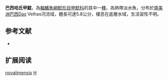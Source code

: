 {{Speciesbox
| name = 巴西哈氏甲鯰
| image = 
| image_width = 250px
| image_caption = 
| status = NE
| status_system = IUCN3.1
| genus = Harttia
| species = novalimensis
| authority = [[Oyakawa|Oyakawa]], 1993
| synonyms = 
}}

'''巴西哈氏甲鯰'''，為[[輻鰭魚綱|輻鰭魚綱]][[鯰形目|鯰形目]][[甲鯰科|甲鯰科]]的其中一[[種|種]]，為熱帶淡水魚，分布於[[南美洲|南美洲]][[巴西|巴西]]Das Velhas河流域，體長可達5.8公分，棲息在底層水域，生活習性不明。
==参考文献==
*{{FishBase_species|genus=Harttia|species=novalimensis|year=2014|month=11}}

== 扩展阅读 ==
{{refbegin}}
{{wikispecies-inline|Harttia novalimensis|巴西哈氏甲鯰}}
{{refend}}
{{Taxonbar|from=Q3766228}}

[[Category:哈氏甲鯰屬|novalimensis]]
[[Category:1993年描述的魚類|H]]